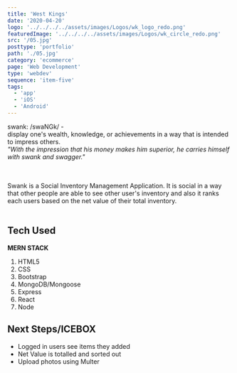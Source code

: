 ```yaml
---
title: 'West Kings'
date: '2020-04-20'
logo: '../../../../assets/images/Logos/wk_logo_redo.png'
featuredImage: '../../../../assets/images/Logos/wk_circle_redo.png'
src: '/05.jpg'
posttype: 'portfolio'
path: './05.jpg'
category: 'ecommerce'
page: 'Web Development'
type: 'webdev'
sequence: 'item-five'
tags:
  - 'app'
  - 'iOS'
  - 'Android'
---
```


swank:
/swaNGk/ -<br/>
display one's wealth, knowledge, or achievements in a way that is intended to impress others. <br/>
_"With the impression that his money makes him superior, he carries himself with swank and swagger."_

<br />
<br />
Swank is a Social Inventory Management Application. It is social in a way that
other people are able to see other user's inventory and also it ranks each users
based on the net value of their total inventory. <br />
<br />

<!-- Homepage

 ![Screenshot 1](https://i.imgur.com/j36oHp8.png)
Login/Signup Page
![Screenshot 2](https://i.imgur.com/aGfaiBb.png)
Logged In
![Screenshot 3](https://i.imgur.com/bij6I8U.png)
Inventory
![Screenshot 4](https://i.imgur.com/JEllRii.jpg)
Add Item
![Screenshot 5](https://i.imgur.com/WfHhDpR.png)
Update Item
![Screenshot 6](https://i.imgur.com/W3UZ7HE.png)
Item Detail
![Screenshot 7](https://i.imgur.com/6oYj4Jh.png) -->

## Tech Used

**MERN STACK**

1. HTML5
1. CSS
1. Bootstrap
1. MongoDB/Mongoose
1. Express
1. React
1. Node

## Next Steps/ICEBOX

- Logged in users see items they added
- Net Value is totalled and sorted out
- Upload photos using Multer
